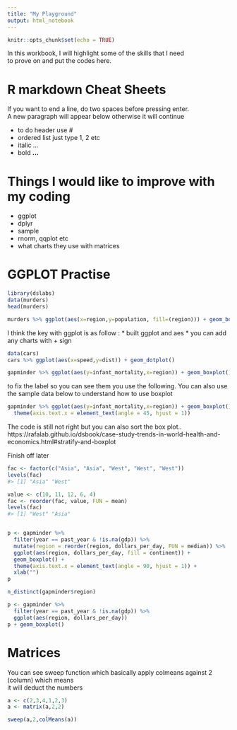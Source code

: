 ```yaml
---
title: "My Playground"
output: html_notebook
---
```


```r
knitr::opts_chunk$set(echo = TRUE)
```


In this workbook, I will highlight some of the skills that I need  
to prove on and put the codes here. 

# R markdown Cheat Sheets
If you want to end a line, do two spaces before pressing enter.  
A new paragraph will appear below otherwise it will continue

* to do header use #
* ordered list just type 1, 2 etc
* italic  *...*
* bold **...**

# Things I would like to improve with my coding
* ggplot
* dplyr
* sample
* rnorm, qqplot etc
* what charts they use with matrices


# GGPLOT Practise

```r

library(dslabs)
data(murders)
head(murders)
```


```r
murders %>% ggplot(aes(x=region,y=population, fill=(region))) + geom_boxplot()
```

I think the key with ggplot is as follow :
* built ggplot and aes
* you can add any charts with + sign


```r
data(cars)
cars %>% ggplot(aes(x=speed,y=dist)) + geom_dotplot()
```

```r
gapminder %>% ggplot(aes(y=infant_mortality,x=region)) + geom_boxplot()
```

to fix the label so you can see them you use the following.
You can also use the sample data below to understand how to use boxplot

```r

gapminder %>% ggplot(aes(y=infant_mortality,x=region)) + geom_boxplot() +
  theme(axis.text.x = element_text(angle = 45, hjust = 1))

```


The code is still not right but you can also sort the box plot..
https://rafalab.github.io/dsbook/case-study-trends-in-world-health-and-economics.html#stratify-and-boxplot

Finish off later

```r
fac <- factor(c("Asia", "Asia", "West", "West", "West"))
levels(fac)
#> [1] "Asia" "West"

value <- c(10, 11, 12, 6, 4)
fac <- reorder(fac, value, FUN = mean)
levels(fac)
#> [1] "West" "Asia"


p <- gapminder %>% 
  filter(year == past_year & !is.na(gdp)) %>%
  mutate(region = reorder(region, dollars_per_day, FUN = median)) %>%
  ggplot(aes(region, dollars_per_day, fill = continent)) +
  geom_boxplot() +
  theme(axis.text.x = element_text(angle = 90, hjust = 1)) +
  xlab("")
p

```



```r
n_distinct(gapminder$region)

p <- gapminder %>% 
  filter(year == past_year & !is.na(gdp)) %>%
  ggplot(aes(region, dollars_per_day)) 
p + geom_boxplot() 
```


# **Matrices** 

You can see sweep function which basically apply colmeans against 2 (column) which means  
it will deduct the numbers
```r
a <- c(2,3,4,1,2,3)  
a <- matrix(a,2,2)  

sweep(a,2,colMeans(a))
```







